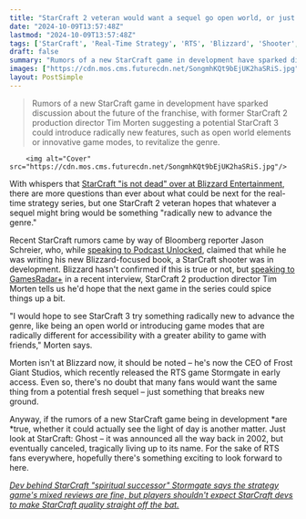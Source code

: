 ```yaml
---
title: "StarCraft 2 veteran would want a sequel go open world, or just 'try something radically new'"
date: "2024-10-09T13:57:48Z"
lastmod: "2024-10-09T13:57:48Z"
tags: ['StarCraft', 'Real-Time Strategy', 'RTS', 'Blizzard', 'Shooter', 'Open World', 'Stormgate', 'Frost Giant Studios']
draft: false
summary: "Rumors of a new StarCraft game in development have sparked discussion about the future of the franchise, with former StarCraft 2 production director Tim Morten suggesting a potential StarCraft 3 could introduce radically new features, such as open world elements or innovative game modes, to revitalize the genre."
images: ["https://cdn.mos.cms.futurecdn.net/SongmhKQt9bEjUK2haSRiS.jpg"]
layout: PostSimple
---
```

> Rumors of a new StarCraft game in development have sparked discussion about the future of the franchise, with former StarCraft 2 production director Tim Morten suggesting a potential StarCraft 3 could introduce radically new features, such as open world elements or innovative game modes, to revitalize the genre.


        <img alt="Cover" src="https://cdn.mos.cms.futurecdn.net/SongmhKQt9bEjUK2haSRiS.jpg"/>
        
With whispers that [<u>StarCraft "is not dead" over at Blizzard Entertainment</u>](https://www.gamesradar.com/games/fps/starcraft-is-not-dead-at-blizzard-blizzard-reportedly-incubating-another-starcraft-shooter-after-its-last-attempts-failed/), there are more questions than ever about what could be next for the real-time strategy series, but one StarCraft 2 veteran hopes that whatever a sequel might bring would be something "radically new to advance the genre."

Recent StarCraft rumors came by way of Bloomberg reporter Jason Schreier, who, while [<u>speaking to Podcast Unlocked</u>](https://www.youtube.com/watch?v=k2FPnsnDob8), claimed that while he was writing his new Blizzard-focused book, a StarCraft shooter was in development. Blizzard hasn't confirmed if this is true or not, but [<u>speaking to GamesRadar+</u>](https://www.gamesradar.com/games/real-time-strategy/starcraft-is-coming-to-game-pass-and-there-are-rumors-of-a-shooter-spin-off-but-a-true-starcraft-3-rts-will-stay-a-pipe-dream-if-the-series-cant-adapt/) in a recent interview, StarCraft 2 production director Tim Morten tells us he'd hope that the next game in the series could spice things up a bit.

"I would hope to see StarCraft 3 try something radically new to advance the genre, like being an open world or introducing game modes that are radically different for accessibility with a greater ability to game with friends," Morten says.

Morten isn't at Blizzard now, it should be noted – he's now the CEO of Frost Giant Studios, which recently released the RTS game Stormgate in early access. Even so, there's no doubt that many fans would want the same thing from a potential fresh sequel – just something that breaks new ground. 

Anyway, if the rumors of a new StarCraft game being in development *are *true, whether it could actually see the light of day is another matter. Just look at StarCraft: Ghost – it was announced all the way back in 2002, but eventually canceled, tragically living up to its name. For the sake of RTS fans everywhere, hopefully there's something exciting to look forward to here.

[<u><em>Dev behind StarCraft "spiritual successor" Stormgate says the strategy game's mixed reviews are fine, but players shouldn't expect StarCraft devs to make StarCraft quality straight off the bat.</em></u>](https://www.gamesradar.com/games/strategy/dev-behind-starcraft-spiritual-successor-stormgate-says-the-strategy-games-mixed-reviews-are-fine-but-players-shouldnt-expect-starcraft-devs-to-make-starcraft-quality-straight-off-the-bat/)
        